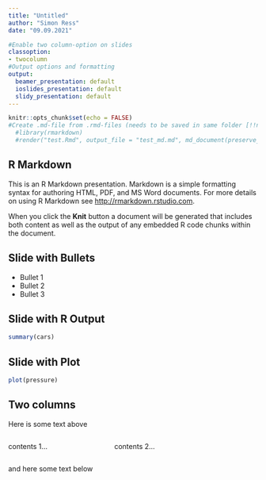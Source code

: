 ```yaml
---
title: "Untitled"
author: "Simon Ress"
date: "09.09.2021"

#Enable two column-option on slides
classoption: 
- twocolumn
#Output options and formatting
output:
  beamer_presentation: default
  ioslides_presentation: default
  slidy_presentation: default
---
```


```r
knitr::opts_chunk$set(echo = FALSE)
#Create .md-file from .rmd-files (needs to be saved in same folder [!!not subfolder!!], because of paths)
  #library(rmarkdown)
  #render("test.Rmd", output_file = "test_md.md", md_document(preserve_yaml = TRUE))
```

## R Markdown

This is an R Markdown presentation. Markdown is a simple formatting syntax for authoring HTML, PDF, and MS Word documents. For more details on using R Markdown see <http://rmarkdown.rstudio.com>.

When you click the **Knit** button a document will be generated that includes both content as well as the output of any embedded R code chunks within the document.

## Slide with Bullets

- Bullet 1
- Bullet 2
- Bullet 3

## Slide with R Output

```r
summary(cars)
```

## Slide with Plot

```r
plot(pressure)
```

## Two columns

Here is some text above



:::::::::::::: {.columns}
::: {.column width="40%"}

contents 1...

:::
::: {.column width="60%"}

contents 2...

:::
::::::::::::::



and here some text below
